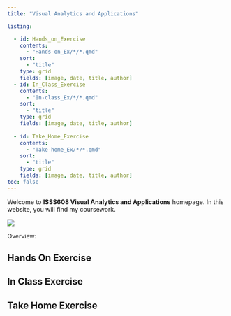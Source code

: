 ```yaml
---
title: "Visual Analytics and Applications"

listing: 

  - id: Hands_on_Exercise
    contents:
      - "Hands-on_Ex/*/*.qmd"
    sort:
      - "title"
    type: grid
    fields: [image, date, title, author]
  - id: In_Class_Exercise
    contents:
      - "In-class_Ex/*/*.qmd"
    sort:
      - "title"
    type: grid
    fields: [image, date, title, author]
  
  - id: Take_Home_Exercise
    contents:
      - "Take-home_Ex/*/*.qmd"
    sort:
      - "title"
    type: grid
    fields: [image, date, title, author]
toc: false
---
```


Welcome to **ISSS608 Visual Analytics and Applications** homepage. In this website, you will find my coursework.

![](images/clipboard-514459332.png)

Overview:

::: content-container
::: listing-block
## Hands On Exercise

</a>

::: {#Hands_on_Exercise}
:::
:::
:::

::: content-container
::: listing-block
## In Class Exercise

</a>

::: {#In_Class_Exercise}
:::
:::
:::

::: content-container
::: listing-block
## Take Home Exercise

</a>

::: {#Take_Home_Exercise}
:::
:::
:::
